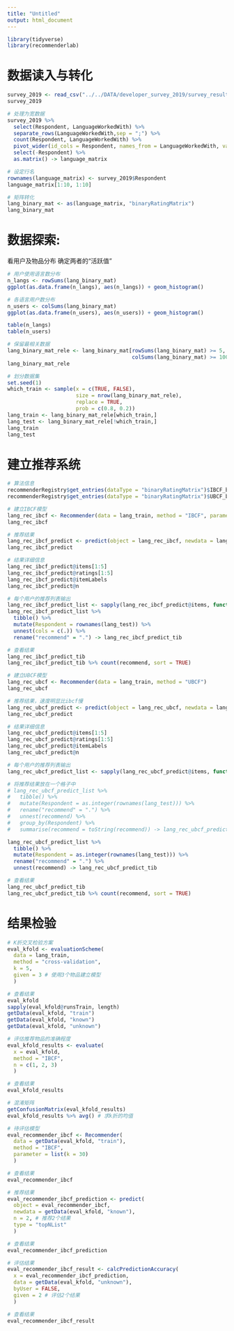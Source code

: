 ---
title: "Untitled"
output: html_document
---

```{r, message=FALSE}
library(tidyverse)
library(recommenderlab)
```

# 数据读入与转化

```{r}
survey_2019 <- read_csv("../../DATA/developer_survey_2019/survey_results_public.csv")
survey_2019
```

```{r}
# 处理为宽数据
survey_2019 %>% 
  select(Respondent, LanguageWorkedWith) %>%
  separate_rows(LanguageWorkedWith,sep = ";") %>% 
  count(Respondent, LanguageWorkedWith) %>%  
  pivot_wider(id_cols = Respondent, names_from = LanguageWorkedWith, values_from = n, values_fill = 0) %>% 
  select(-Respondent) %>% 
  as.matrix() -> language_matrix

# 设定行名
rownames(language_matrix) <- survey_2019$Respondent
language_matrix[1:10, 1:10]
```

```{r}
# 矩阵转化
lang_binary_mat <- as(language_matrix, "binaryRatingMatrix")
lang_binary_mat
```

# 数据探索:
看用户及物品分布
确定两者的“活跃值”


```{r}
# 用户使用语言数分布
n_langs <- rowSums(lang_binary_mat)
ggplot(as.data.frame(n_langs), aes(n_langs)) + geom_histogram()
```

```{r}
# 各语言用户数分布
n_users <- colSums(lang_binary_mat)
ggplot(as.data.frame(n_users), aes(n_users)) + geom_histogram()
```

```{r}
table(n_langs)
table(n_users)
```

```{r}
# 保留最相关数据
lang_binary_mat_rele <- lang_binary_mat[rowSums(lang_binary_mat) >= 5,
                                        colSums(lang_binary_mat) >= 1000]
lang_binary_mat_rele
```


```{r}
# 划分数据集
set.seed(1)
which_train <- sample(x = c(TRUE, FALSE), 
                      size = nrow(lang_binary_mat_rele), 
                      replace = TRUE, 
                      prob = c(0.8, 0.2))
lang_train <- lang_binary_mat_rele[which_train,]
lang_test <- lang_binary_mat_rele[!which_train,]
lang_train
lang_test
```

# 建立推荐系统

```{r}
# 算法信息
recommenderRegistry$get_entries(dataType = "binaryRatingMatrix")$IBCF_binaryRatingMatrix$parameters
recommenderRegistry$get_entries(dataType = "binaryRatingMatrix")$UBCF_binaryRatingMatrix$parameters

```


```{r}
# 建立IBCF模型
lang_rec_ibcf <- Recommender(data = lang_train, method = "IBCF", parameter = list(k = 30)) # k值可以比训练数据总列数大
lang_rec_ibcf
```

```{r}
# 推荐结果
lang_rec_ibcf_predict <- predict(object = lang_rec_ibcf, newdata = lang_test, n = 2)
lang_rec_ibcf_predict
```

```{r}
# 结果详细信息
lang_rec_ibcf_predict@items[1:5]
lang_rec_ibcf_predict@ratings[1:5]
lang_rec_ibcf_predict@itemLabels
lang_rec_ibcf_predict@n
```


```{r}
# 每个用户的推荐列表输出
lang_rec_ibcf_predict_list <- sapply(lang_rec_ibcf_predict@items, function(x){colnames(lang_binary_mat)[x]})
lang_rec_ibcf_predict_list %>% 
  tibble() %>% 
  mutate(Respondent = rownames(lang_test)) %>% 
  unnest(cols = c(.)) %>% 
  rename("recommend" = ".") -> lang_rec_ibcf_predict_tib

# 查看结果
lang_rec_ibcf_predict_tib
lang_rec_ibcf_predict_tib %>% count(recommend, sort = TRUE)
```

```{r}
# 建立UBCF模型
lang_rec_ubcf <- Recommender(data = lang_train, method = "UBCF")
lang_rec_ubcf
```

```{r}
# 推荐结果，速度明显比ibcf慢
lang_rec_ubcf_predict <- predict(object = lang_rec_ubcf, newdata = lang_test, n = 2)
lang_rec_ubcf_predict
```

```{r}
# 结果详细信息
lang_rec_ubcf_predict@items[1:5]
lang_rec_ubcf_predict@ratings[1:5]
lang_rec_ubcf_predict@itemLabels
lang_rec_ubcf_predict@n
```

```{r}
# 每个用户的推荐列表输出
lang_rec_ubcf_predict_list <- sapply(lang_rec_ubcf_predict@items, function(x){colnames(lang_binary_mat)[x]})

# 将推荐结果放在一个格子中
# lang_rec_ubcf_predict_list %>% 
#   tibble() %>% 
#   mutate(Respondent = as.integer(rownames(lang_test))) %>% 
#   rename("recommend" = ".") %>% 
#   unnest(recommend) %>% 
#   group_by(Respondent) %>% 
#   summarise(recommend = toString(recommend)) -> lang_rec_ubcf_predict_tib

lang_rec_ubcf_predict_list %>% 
  tibble() %>% 
  mutate(Respondent = as.integer(rownames(lang_test))) %>% 
  rename("recommend" = ".") %>% 
  unnest(recommend) -> lang_rec_ubcf_predict_tib

# 查看结果
lang_rec_ubcf_predict_tib
lang_rec_ubcf_predict_tib %>% count(recommend, sort = TRUE)
```

# 结果检验

```{r}
# K折交叉检验方案
eval_kfold <- evaluationScheme(
  data = lang_train, 
  method = "cross-validation", 
  k = 5, 
  given = 3 # 使用3个物品建立模型
  )

# 查看结果
eval_kfold
sapply(eval_kfold@runsTrain, length)
getData(eval_kfold, "train")
getData(eval_kfold, "known")
getData(eval_kfold, "unknown")
```

```{r}
# 评估推荐物品的准确程度
eval_kfold_results <- evaluate(
  x = eval_kfold,
  method = "IBCF", 
  n = c(1, 2, 3)
  ) 

# 查看结果
eval_kfold_results
```

```{r}
# 混淆矩阵
getConfusionMatrix(eval_kfold_results)
eval_kfold_results %>% avg() # 求k折的均值
```

```{r}
# 待评估模型
eval_recommender_ibcf <- Recommender(
  data = getData(eval_kfold, "train"),
  method = "IBCF", 
  parameter = list(k = 30)
  )

# 查看结果
eval_recommender_ibcf
```

```{r}
# 推荐结果
eval_recommender_ibcf_prediction <- predict(
  object = eval_recommender_ibcf,
  newdata = getData(eval_kfold, "known"),
  n = 2, # 推荐2个结果
  type = "topNList"
  )

# 查看结果
eval_recommender_ibcf_prediction
```

```{r}
# 评估结果
eval_recommender_ibcf_result <- calcPredictionAccuracy(
  x = eval_recommender_ibcf_prediction, 
  data = getData(eval_kfold, "unknown"), 
  byUser = FALSE,
  given = 2 # 评估2个结果
  )

# 查看结果
eval_recommender_ibcf_result
```

